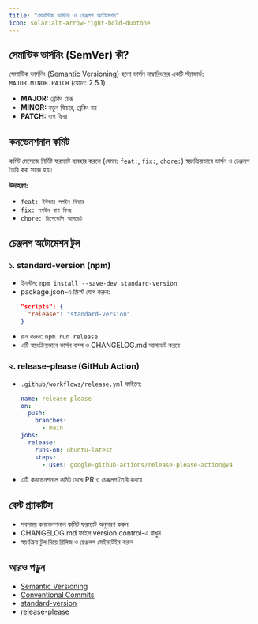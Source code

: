 ```yaml
---
title: "সেমান্টিক ভার্সনিং ও চেঞ্জলগ অটোমেশন"
icon: solar:alt-arrow-right-bold-duotone
---
```


## সেমান্টিক ভার্সনিং (SemVer) কী?

সেমান্টিক ভার্সনিং (Semantic Versioning) হলো ভার্সন নাম্বারিংয়ের একটি স্ট্যান্ডার্ড: `MAJOR.MINOR.PATCH` (যেমন: 2.5.1)
- **MAJOR:** ব্রেকিং চেঞ্জ
- **MINOR:** নতুন ফিচার, ব্রেকিং নয়
- **PATCH:** বাগ ফিক্স

## কনভেনশনাল কমিট

কমিট মেসেজে নির্দিষ্ট ফরম্যাট ব্যবহার করলে (যেমন: `feat:`, `fix:`, `chore:`) স্বয়ংক্রিয়ভাবে ভার্সন ও চেঞ্জলগ তৈরি করা সহজ হয়।

**উদাহরণ:**
- `feat: ইউজার লগইন ফিচার`
- `fix: লগইন বাগ ফিক্স`
- `chore: ডিপেন্ডেন্সি আপডেট`

## চেঞ্জলগ অটোমেশন টুল

### ১. standard-version (npm)

- ইনস্টল: `npm install --save-dev standard-version`
- package.json-এ স্ক্রিপ্ট যোগ করুন:
  ```json
  "scripts": {
    "release": "standard-version"
  }
  ```
- রান করুন: `npm run release`
- এটি স্বয়ংক্রিয়ভাবে ভার্সন বাম্প ও CHANGELOG.md আপডেট করবে

### ২. release-please (GitHub Action)

- `.github/workflows/release.yml` ফাইলে:
  ```yaml
  name: release-please
  on:
    push:
      branches:
        - main
  jobs:
    release:
      runs-on: ubuntu-latest
      steps:
        - uses: google-github-actions/release-please-action@v4
  ```
- এটি কনভেনশনাল কমিট দেখে PR ও চেঞ্জলগ তৈরি করবে

## বেস্ট প্র্যাকটিস
- সবসময় কনভেনশনাল কমিট ফরম্যাট অনুসরণ করুন
- CHANGELOG.md ফাইল version control-এ রাখুন
- স্বয়ংক্রিয় টুল দিয়ে রিলিজ ও চেঞ্জলগ মেইনটেইন করুন

## আরও পড়ুন
- [Semantic Versioning](https://semver.org/)
- [Conventional Commits](https://www.conventionalcommits.org/)
- [standard-version](https://github.com/conventional-changelog/standard-version)
- [release-please](https://github.com/googleapis/release-please)
